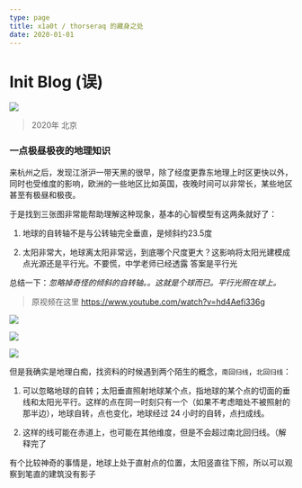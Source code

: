 ```yaml
---
type: page
title: x1a0t / thorseraq 的藏身之处
date: 2020-01-01
---
```


# Init Blog (误)

![](https://image.thorseraq.com/thorseraq/picb/main//imgs/202306112214531.png)

> 2020年 北京

### **一点极昼极夜的地理知识**

来杭州之后，发现江浙沪一带天黑的很早，除了经度更靠东地理上时区更快以外，同时也受维度的影响，欧洲的一些地区比如英国，夜晚时间可以非常长，某些地区甚至有极昼和极夜。

于是找到三张图非常能帮助理解这种现象，基本的心智模型有这两条就好了：

1. 地球的自转轴不是与公转轴完全垂直，是倾斜约23.5度

2. 太阳非常大，地球离太阳非常远，到底哪个尺度更大？这影响将太阳光建模成点光源还是平行光。不要慌，中学老师已经透露 答案是平行光

总结一下：*忽略掉奇怪的倾斜的自转轴。。这就是个球而已。平行光照在球上。*

> 原视频在这里 https://www.youtube.com/watch?v=hd4Aefi336g

![](https://image.thorseraq.com/thorseraq/picb/main//imgs/202306112215456.png)

![](https://image.thorseraq.com/thorseraq/picb/main//imgs/20230611221609.png)

![](https://image.thorseraq.com/thorseraq/picb/main//imgs/20230611221648.png)

但是我确实是地理白痴，找资料的时候遇到两个陌生的概念，`南回归线`，`北回归线`：

1. 可以忽略地球的自转；太阳垂直照射地球某个点，指地球的某个点的切面的垂线和太阳光平行。这样的点在同一时刻只有一个（如果不考虑暗处不被照射的那半边），地球自转，点也变化，地球经过 24 小时的自转，点扫成线。

2. 这样的线可能在赤道上，也可能在其他维度，但是不会超过南北回归线。（解释完了

有个比较神奇的事情是，地球上处于直射点的位置，太阳竖直往下照，所以可以观察到笔直的建筑没有影子